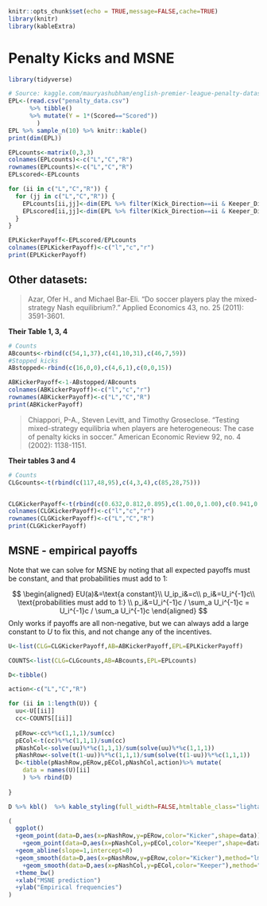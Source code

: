 


```r
knitr::opts_chunk$set(echo = TRUE,message=FALSE,cache=TRUE)
library(knitr)
library(kableExtra)
```

# Penalty Kicks and MSNE

```r
library(tidyverse)

# Source: kaggle.com/mauryashubham/english-premier-league-penalty-dataset-201617
EPL<-(read.csv("penalty_data.csv") 
      %>% tibble()
      %>% mutate(Y = 1*(Scored=="Scored"))
        )
EPL %>% sample_n(10) %>% knitr::kable()
print(dim(EPL))
```


```r

EPLcounts<-matrix(0,3,3)
colnames(EPLcounts)<-c("L","C","R")
rownames(EPLcounts)<-c("L","C","R")
EPLscored<-EPLcounts

for (ii in c("L","C","R")) {
  for (jj in c("L","C","R")) {
    EPLcounts[ii,jj]<-dim(EPL %>% filter(Kick_Direction==ii & Keeper_Direction==jj))[1]
    EPLscored[ii,jj]<-dim(EPL %>% filter(Kick_Direction==ii & Keeper_Direction==jj & Scored=="Scored"))[1]
  }
} 

EPLKickerPayoff<-EPLscored/EPLcounts
colnames(EPLKickerPayoff)<-c("l","c","r")
print(EPLKickerPayoff)
```

## Other datasets:

> Azar, Ofer H., and Michael Bar-Eli. "Do soccer players play the mixed-strategy Nash equilibrium?." Applied Economics 43, no. 25 (2011): 3591-3601.

**Their Table 1, 3, 4**

```r
# Counts
ABcounts<-rbind(c(54,1,37),c(41,10,31),c(46,7,59))
#Stopped kicks
ABstopped<-rbind(c(16,0,0),c(4,6,1),c(0,0,15))

ABKickerPayoff<-1-ABstopped/ABcounts
colnames(ABKickerPayoff)<-c("l","c","r")
rownames(ABKickerPayoff)<-c("L","C","R")
print(ABKickerPayoff)
```

> Chiappori, P-A., Steven Levitt, and Timothy Groseclose. "Testing mixed-strategy equilibria when players are heterogeneous: The case of penalty kicks in soccer." American Economic Review 92, no. 4 (2002): 1138-1151.

**Their tables 3 and 4**

```r
# Counts
CLGcounts<-t(rbind(c(117,48,95),c(4,3,4),c(85,28,75)))


CLGKickerPayoff<-t(rbind(c(0.632,0.812,0.895),c(1.00,0,1.00),c(0.941,0.893,0.440)))
colnames(CLGKickerPayoff)<-c("l","c","r")
rownames(CLGKickerPayoff)<-c("L","C","R")
print(CLGKickerPayoff)
```

## MSNE - empirical payoffs

Note that we can solve for MSNE by noting that all expected payoffs must be constant, and that probabilities must add to 1:

$$
\begin{aligned}
EU(a)&=\text{a constant}\\
U_ip_i&=c\\
p_i&=U_i^{-1}c\\
\text{probabilities must add to 1:}
\\
p_i&=U_i^{-1}c / \sum_a U_i^{-1}c = U_i^{-1}c / \sum_a U_i^{-1}c
\end{aligned}
$$
Only works if payoffs are all non-negative, but we can always add a large constant to $U$ to fix this, and not change any of the incentives.
```r

U<-list(CLG=CLGKickerPayoff,AB=ABKickerPayoff,EPL=EPLKickerPayoff)

COUNTS<-list(CLG=CLGcounts,AB=ABcounts,EPL=EPLcounts)

D<-tibble()

action<-c("L","C","R")

for (ii in 1:length(U)) {
  uu<-U[[ii]]
  cc<-COUNTS[[ii]]
  
  pERow<-cc%*%c(1,1,1)/sum(cc)
  pECol<-t(cc)%*%c(1,1,1)/sum(cc)
  pNashCol<-solve(uu)%*%c(1,1,1)/sum(solve(uu)%*%c(1,1,1))
  pNashRow<-solve(t(1-uu))%*%c(1,1,1)/sum(solve(t(1-uu))%*%c(1,1,1))
  D<-tibble(pNashRow,pERow,pECol,pNashCol,action)%>% mutate(
    data = names(U)[ii]
    ) %>% rbind(D)
  
}

D %>% kbl()  %>% kable_styling(full_width=FALSE,htmltable_class="lightable-classic")

```

```r
(
  ggplot()
  +geom_point(data=D,aes(x=pNashRow,y=pERow,color="Kicker",shape=data))
    +geom_point(data=D,aes(x=pNashCol,y=pECol,color="Keeper",shape=data))
  +geom_abline(slope=1,intercept=0)
  +geom_smooth(data=D,aes(x=pNashRow,y=pERow,color="Kicker"),method="lm",alpha=0.2)
    +geom_smooth(data=D,aes(x=pNashCol,y=pECol,color="Keeper"),method="lm",alpha=0.2)
  +theme_bw()
  +xlab("MSNE prediction")
  +ylab("Empirical frequencies")
)
```
